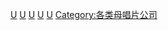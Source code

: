 {{Commons category|Universal Music Group|环球音乐集团}}
{{Cat main|环球音乐集团}}

[[Category:腾讯|U]]
[[Category:前威望迪子公司|U]]
[[Category:唱片公司发行商|U]]
[[Category:加利福尼亚州娱乐公司|U]]
[[Category:加利福尼亞州聖莫尼卡公司|U]]
[[Category:各类母唱片公司|Category:各类母唱片公司]]